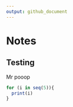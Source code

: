 ```yaml
---
output: github_document
---
```

Notes
================

## Testing

Mr pooop

```r
for (i in seq(5)){
  print(i)
}
```

